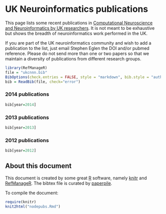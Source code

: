 # UK Neuroinformatics publications

This page lists some recent publications in
[Computational Neuroscience and Neuroinformatics by UK researchers](http://uk.incf.org).
It is not meant to be exhaustive but shows the breadth of
neuroinformatics work performed in the UK.

If you are part of the UK neuroinformatics community and wish to add a
publication to the list, just email Stephen Eglen the DOI and/or
pubmed reference.  Please do not send more than one or two papers so
that we maintain a diversity of publications from different research
groups.

```r
library(RefManageR)
file = "ukcnnn.bib"
BibOptions(check.entries = FALSE, style = "markdown", bib.style = "authoryear", cite.style = 'alphabetic', max.names=7)
bib = ReadBib(file, check="error")
```


### 2014 publications
```r
bib[year=2014]
```

### 2013 publications

```r
bib[year=2013]
```

### 2012 publications

```r
bib[year=2012]
```

## About this document

This document is created by some great [R](http://www.r-project.org)
software, namely [knitr](http://yihui.name/knitr/) and
[RefManageR](http://cran.r-project.org/web/packages/RefManageR/index.html).
The bibtex file is curated by [paperpile](http://paperpile.com).


To compile the document:

```r
require(knitr)
knit2html("nodepubs.Rmd")
```
